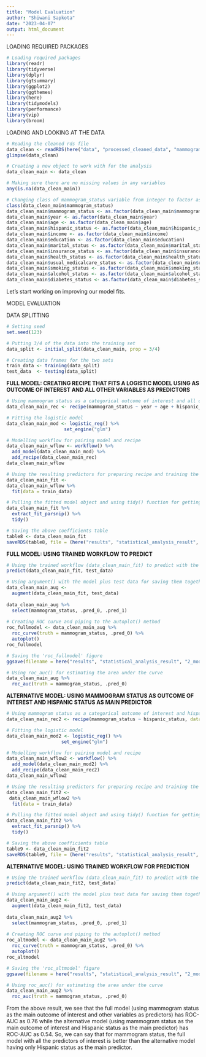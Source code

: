 ```yaml
---
title: "Model Evaluation"
author: "Shiwani Sapkota"
date: "2023-04-07"
output: html_document
---
```


LOADING REQUIRED PACKAGES

```r
# Loading required packages
library(readr)
library(tidyverse)
library(dplyr)
library(gtsummary)
library(ggplot2)
library(ggthemes)
library(here)
library(tidymodels)
library(performance)
library(vip)
library(broom)
```

LOADING AND LOOKING AT THE DATA

```r
# Reading the cleaned rds file
data_clean <- readRDS(here("data", "processed_cleaned_data", "mammogram_ses_clean.rds"))
glimpse(data_clean)

# Creating a new object to work with for the analysis
data_clean_main <- data_clean

# Making sure there are no missing values in any variables
any(is.na(data_clean_main))

# Changing class of mammogram_status variable from integer to factor as we can't use mammogram_status (main outcome) as an integer while preparing recipe and training the model
class(data_clean_main$mammogram_status)
data_clean_main$mammogram_status <- as.factor(data_clean_main$mammogram_status)
data_clean_main$year <- as.factor(data_clean_main$year)
data_clean_main$age <- as.factor(data_clean_main$age)
data_clean_main$hispanic_status <- as.factor(data_clean_main$hispanic_status)
data_clean_main$income <- as.factor(data_clean_main$income)
data_clean_main$education <- as.factor(data_clean_main$education)
data_clean_main$marital_status <- as.factor(data_clean_main$marital_status)
data_clean_main$insurance_status <- as.factor(data_clean_main$insurance_status)
data_clean_main$health_status <- as.factor(data_clean_main$health_status)
data_clean_main$usual_medicalcare_status <- as.factor(data_clean_main$usual_medicalcare_status)
data_clean_main$smoking_status <- as.factor(data_clean_main$smoking_status)
data_clean_main$alcohol_status <- as.factor(data_clean_main$alcohol_status)
data_clean_main$diabetes_status <- as.factor(data_clean_main$diabetes_status)
```

Let's start working on improving our model fits. 

MODEL EVALUATION

DATA SPLITTING

```r
# Setting seed
set.seed(123)

# Putting 3/4 of the data into the training set
data_split <- initial_split(data_clean_main, prop = 3/4)

# Creating data frames for the two sets
train_data <- training(data_split)
test_data  <- testing(data_split)
```

**FULL MODEL: CREATING RECIPE THAT FITS A LOGISTIC MODEL USING  AS OUTCOME OF INTEREST AND ALL OTHER VARIABLES AS PREDICTORS**

```r
# Using mammogram status as a categorical outcome of interest and all other variables of interest as predictors
data_clean_main_rec <- recipe(mammogram_status ~ year + age + hispanic_status + income + education + marital_status + region_residence + insurance_status + health_status + usual_medicalcare_status + smoking_status + alcohol_status + diabetes_status, data = train_data)

# Fitting the logistic model
data_clean_main_mod <- logistic_reg() %>% 
                     set_engine("glm")

# Modelling workflow for pairing model and recipe 
data_clean_main_wflow <- workflow() %>% 
  add_model(data_clean_main_mod) %>% 
  add_recipe(data_clean_main_rec)
data_clean_main_wflow

# Using the resulting predictors for preparing recipe and training the model
data_clean_main_fit <- 
data_clean_main_wflow %>% 
  fit(data = train_data)

# Pulling the fitted model object and using tidy() function for getting a tidy tibble of model coefficients
data_clean_main_fit %>% 
  extract_fit_parsnip() %>% 
  tidy()

# Saving the above coefficients table
table8 <- data_clean_main_fit
saveRDS(table8, file = (here("results", "statistical_analysis_result", "2_model_evaluation_result", "logistic_full_model.rds")))
```

**FULL MODEL: USING TRAINED WORKFLOW TO PREDICT**

```r
# Using the trained workflow (data_clean_main_fit) to predict with the unseen test data
predict(data_clean_main_fit, test_data)

# Using argument() with the model plus test data for saving them together
data_clean_main_aug <- 
  augment(data_clean_main_fit, test_data)
  
data_clean_main_aug %>%
  select(mammogram_status, .pred_0, .pred_1)
  
# Creating ROC curve and piping to the autoplot() method
roc_fullmodel <- data_clean_main_aug %>% 
  roc_curve(truth = mammogram_status, .pred_0) %>% 
  autoplot()
roc_fullmodel

# Saving the 'roc_fullmodel' figure
ggsave(filename = here("results", "statistical_analysis_result", "2_model_evaluation_result", "figure2_roc_fullmodel.png"), plot = roc_fullmodel)

# Using roc_auc() for estimating the area under the curve 
data_clean_main_aug %>% 
  roc_auc(truth = mammogram_status, .pred_0)
```

**ALTERNATIVE MODEL: USING MAMMOGRAM STATUS AS OUTCOME OF INTEREST AND HISPANIC STATUS AS MAIN PREDICTOR**

```r
# Using mammogram status as a categorical outcome of interest and hispanic status as main predictor
data_clean_main_rec2 <- recipe(mammogram_status ~ hispanic_status, data = train_data)

# Fitting the logistic model
data_clean_main_mod2 <- logistic_reg() %>% 
                    set_engine("glm")

# Modelling workflow for pairing model and recipe 
data_clean_main_wflow2 <- workflow() %>% 
  add_model(data_clean_main_mod2) %>% 
  add_recipe(data_clean_main_rec2)
data_clean_main_wflow2

# Using the resulting predictors for preparing recipe and training the model
data_clean_main_fit2 <- 
 data_clean_main_wflow2 %>% 
  fit(data = train_data)

# Pulling the fitted model object and using tidy() function for getting a tidy tibble of model coefficients
data_clean_main_fit2 %>% 
  extract_fit_parsnip() %>% 
  tidy()

# Saving the above coefficients table
table9 <- data_clean_main_fit2
saveRDS(table9, file = (here("results", "statistical_analysis_result", "2_model_evaluation_result", "logistic_outcome_mainpredictor.rds")))
```

**ALTERNATIVE MODEL: USING TRAINED WORKFLOW FOR PREDICTION**

```r
# Using the trained workflow (data_clean_main_fit) to predict with the unseen test data
predict(data_clean_main_fit2, test_data)

# Using argument() with the model plus test data for saving them together
data_clean_main_aug2 <- 
  augment(data_clean_main_fit2, test_data)
  
data_clean_main_aug2 %>%
  select(mammogram_status, .pred_0, .pred_1)
  
# Creating ROC curve and piping to the autoplot() method
roc_altmodel <- data_clean_main_aug2 %>% 
  roc_curve(truth = mammogram_status, .pred_0) %>% 
  autoplot()
roc_altmodel

# Saving the 'roc_altmodel' figure
ggsave(filename = here("results", "statistical_analysis_result", "2_model_evaluation_result", "figure3_roc_altmodel.png"), plot = roc_altmodel)

# Using roc_auc() for estimating the area under the curve 
data_clean_main_aug2 %>% 
  roc_auc(truth = mammogram_status, .pred_0)
```

From the above result, we see that the full model (using mammogram status as the main outcome of interest and other variables as predictors) has ROC-AUC as 0.76 while the alternative model (using mammogram status as the main outcome of interest and Hispanic status as the main predictor) has ROC-AUC as 0.54. So, we can say that for mammogram status, the full model with all the predictors of interest is better than the alternative model having only Hispanic status as the main predictor.
